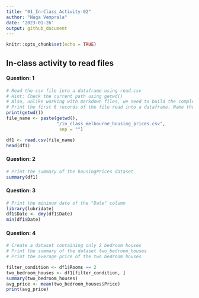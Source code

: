 ```yaml
---
title: "01_In-Class_Activity-02"
author: "Naga Vemprala"
date: '2023-01-26'
output: github_document
---
```


```r
knitr::opts_chunk$set(echo = TRUE)
```

## In-class activity to read files  

#### Question: 1 
```r
# Read the csv file into a dataframe using read.csv 
# Hint: Check the current path using getwd() 
# Also, unlike working with markdown files, we need to build the complete path for the file in order to read the file. 
# Print the first 6 records of the file read into a dataframe. Name the dataframe as housingPrices
print(getwd())
file_name <- paste(getwd(), 
                   "/in_class_melbourne_housing_prices.csv",
                    sep = "")

df1 <- read.csv(file_name)
head(df1)
```

#### Question: 2
```r
# Print the summary of the housingPrices dataset  
summary(df1)
```

#### Question: 3
```r
# Print the minimum date of the "Date" column 
library(lubridate)
df1$Date <- dmy(df1$Date)
min(df1$Date)
```


#### Question: 4
```r
# Create a dataset containing only 2 bedroom houses 
# Print the summary of the dataset two_bedroom_houses
# Print the average price of the two bedroom houses 

filter_condition <- df1$Rooms == 2
two_bedroom_houses <- df1[filter_condition, ]
summary(two_bedroom_houses)
avg_price <- mean(two_bedroom_houses$Price)
print(avg_price)

```

